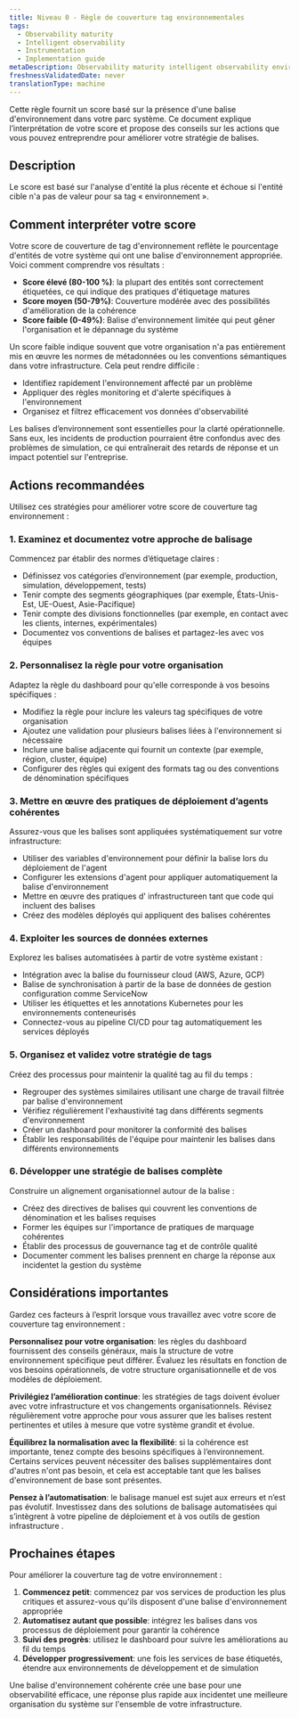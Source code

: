 ```yaml
---
title: Niveau 0 - Règle de couverture tag environnementales
tags:
  - Observability maturity
  - Intelligent observability
  - Instrumentation
  - Implementation guide
metaDescription: Observability maturity intelligent observability environment tag coverage
freshnessValidatedDate: never
translationType: machine
---
```


Cette règle fournit un score basé sur la présence d&apos;une balise d&apos;environnement dans votre parc système. Ce document explique l’interprétation de votre score et propose des conseils sur les actions que vous pouvez entreprendre pour améliorer votre stratégie de balises.

## Description

Le score est basé sur l&apos;analyse d&apos;entité la plus récente et échoue si l&apos;entité cible n&apos;a pas de valeur pour sa tag « environnement ».

## Comment interpréter votre score

Votre score de couverture de tag d&apos;environnement reflète le pourcentage d&apos;entités de votre système qui ont une balise d&apos;environnement appropriée. Voici comment comprendre vos résultats :

* **Score élevé (80-100 %)**: la plupart des entités sont correctement étiquetées, ce qui indique des pratiques d&apos;étiquetage matures
* **Score moyen (50-79%)**: Couverture modérée avec des possibilités d&apos;amélioration de la cohérence
* **Score faible (0-49%)**: Balise d&apos;environnement limitée qui peut gêner l&apos;organisation et le dépannage du système

Un score faible indique souvent que votre organisation n&apos;a pas entièrement mis en œuvre les normes de métadonnées ou les conventions sémantiques dans votre infrastructure. Cela peut rendre difficile :

* Identifiez rapidement l&apos;environnement affecté par un problème
* Appliquer des règles monitoring et d&apos;alerte spécifiques à l&apos;environnement
* Organisez et filtrez efficacement vos données d&apos;observabilité

<Callout variant="important">
  Les balises d’environnement sont essentielles pour la clarté opérationnelle. Sans eux, les incidents de production pourraient être confondus avec des problèmes de simulation, ce qui entraînerait des retards de réponse et un impact potentiel sur l&apos;entreprise.
</Callout>

## Actions recommandées

Utilisez ces stratégies pour améliorer votre score de couverture tag environnement :

### 1. Examinez et documentez votre approche de balisage

Commencez par établir des normes d’étiquetage claires :

* Définissez vos catégories d’environnement (par exemple, production, simulation, développement, tests)
* Tenir compte des segments géographiques (par exemple, États-Unis-Est, UE-Ouest, Asie-Pacifique)
* Tenir compte des divisions fonctionnelles (par exemple, en contact avec les clients, internes, expérimentales)
* Documentez vos conventions de balises et partagez-les avec vos équipes

### 2. Personnalisez la règle pour votre organisation

Adaptez la règle du dashboard pour qu&apos;elle corresponde à vos besoins spécifiques :

* Modifiez la règle pour inclure les valeurs tag spécifiques de votre organisation
* Ajoutez une validation pour plusieurs balises liées à l&apos;environnement si nécessaire
* Inclure une balise adjacente qui fournit un contexte (par exemple, région, cluster, équipe)
* Configurer des règles qui exigent des formats tag ou des conventions de dénomination spécifiques

### 3. Mettre en œuvre des pratiques de déploiement d’agents cohérentes

Assurez-vous que les balises sont appliquées systématiquement sur votre infrastructure:

* Utiliser des variables d&apos;environnement pour définir la balise lors du déploiement de l&apos;agent
* Configurer les extensions d&apos;agent pour appliquer automatiquement la balise d&apos;environnement
* Mettre en œuvre des pratiques d&apos; infrastructureen tant que code qui incluent des balises
* Créez des modèles déployés qui appliquent des balises cohérentes

### 4. Exploiter les sources de données externes

Explorez les balises automatisées à partir de votre système existant :

* Intégration avec la balise du fournisseur cloud (AWS, Azure, GCP)
* Balise de synchronisation à partir de la base de données de gestion configuration comme ServiceNow
* Utiliser les étiquettes et les annotations Kubernetes pour les environnements conteneurisés
* Connectez-vous au pipeline CI/CD pour tag automatiquement les services déployés

### 5. Organisez et validez votre stratégie de tags

Créez des processus pour maintenir la qualité tag au fil du temps :

* Regrouper des systèmes similaires utilisant une charge de travail filtrée par balise d&apos;environnement
* Vérifiez régulièrement l&apos;exhaustivité tag dans différents segments d&apos;environnement
* Créer un dashboard pour monitorer la conformité des balises
* Établir les responsabilités de l&apos;équipe pour maintenir les balises dans différents environnements

### 6. Développer une stratégie de balises complète

Construire un alignement organisationnel autour de la balise :

* Créez des directives de balises qui couvrent les conventions de dénomination et les balises requises
* Former les équipes sur l&apos;importance de pratiques de marquage cohérentes
* Établir des processus de gouvernance tag et de contrôle qualité
* Documenter comment les balises prennent en charge la réponse aux incidentet la gestion du système

## Considérations importantes

Gardez ces facteurs à l’esprit lorsque vous travaillez avec votre score de couverture tag environnement :

**Personnalisez pour votre organisation**: les règles du dashboard fournissent des conseils généraux, mais la structure de votre environnement spécifique peut différer. Évaluez les résultats en fonction de vos besoins opérationnels, de votre structure organisationnelle et de vos modèles de déploiement.

**Privilégiez l’amélioration continue**: les stratégies de tags doivent évoluer avec votre infrastructure et vos changements organisationnels. Révisez régulièrement votre approche pour vous assurer que les balises restent pertinentes et utiles à mesure que votre système grandit et évolue.

**Équilibrez la normalisation avec la flexibilité**: si la cohérence est importante, tenez compte des besoins spécifiques à l’environnement. Certains services peuvent nécessiter des balises supplémentaires dont d&apos;autres n&apos;ont pas besoin, et cela est acceptable tant que les balises d&apos;environnement de base sont présentes.

**Pensez à l’automatisation**: le balisage manuel est sujet aux erreurs et n’est pas évolutif. Investissez dans des solutions de balisage automatisées qui s’intègrent à votre pipeline de déploiement et à vos outils de gestion infrastructure .

## Prochaines étapes

Pour améliorer la couverture tag de votre environnement :

1. **Commencez petit**: commencez par vos services de production les plus critiques et assurez-vous qu&apos;ils disposent d&apos;une balise d&apos;environnement appropriée
2. **Automatisez autant que possible**: intégrez les balises dans vos processus de déploiement pour garantir la cohérence
3. **Suivi des progrès**: utilisez le dashboard pour suivre les améliorations au fil du temps
4. **Développer progressivement**: une fois les services de base étiquetés, étendre aux environnements de développement et de simulation

Une balise d&apos;environnement cohérente crée une base pour une observabilité efficace, une réponse plus rapide aux incidentet une meilleure organisation du système sur l&apos;ensemble de votre infrastructure.